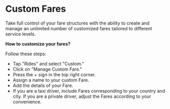 # Custom Fares
Take full control of your fare structures with the ability to create and manage an unlimited number of customized fares tailored to different service levels.

**How to customize your fares?**

Follow these steps:

* Tap "Rides" and select "Custom."
* Click on "Manage Custom Fare."
* Press the + sign in the top right corner.
* Assign a name to your custom Fare.
* Add the details of your Fare.
* If you are a taxi driver, include Fares corresponding to your country and city. If you are a private driver, adjust the Fares according to your convenience.
